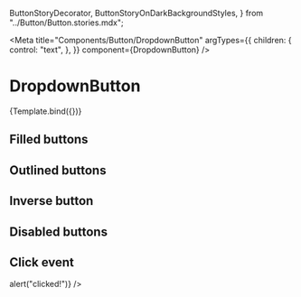   ButtonStoryDecorator,
  ButtonStoryOnDarkBackgroundStyles,
} from "../Button/Button.stories.mdx";

<Meta
  title="Components/Button/DropdownButton"
  argTypes={{
    children: {
      control: "text",
    },
  }}
  component={DropdownButton}
/>


# DropdownButton

<Canvas>
  <Story name="Default" args={{}}>
    {Template.bind({})}
  </Story>
</Canvas>

## Filled buttons

<Canvas>
  <Story name="FilledButtons" decorators={[ButtonStoryDecorator]}>
    <DropdownButton />
    <DropdownButton color="secondary" />
    <DropdownButton color="success" />
    <DropdownButton color="warning" />
    <DropdownButton color="neutral" />
  </Story>
</Canvas>

## Outlined buttons

<Canvas>
  <Story name="OutlinedButtons" decorators={[ButtonStoryDecorator]}>
    <DropdownButton variant="outlined" />
    <DropdownButton color="secondary" variant="outlined" />
    <DropdownButton color="success" variant="outlined" />
    <DropdownButton color="warning" variant="outlined" />
    <DropdownButton color="support" variant="outlined" />
  </Story>
</Canvas>

## Inverse button

<Canvas>
  <Story name="InverseButtons" decorators={[ButtonStoryOnDarkBackgroundStyles]}>
    <DropdownButton color="inverse" variant="outlined" />
  </Story>
</Canvas>

## Disabled buttons

<Canvas>
  <Story name="DisabledButtons" decorators={[ButtonStoryDecorator]}>
    <DropdownButton isDisabled />
    <DropdownButton variant="outlined" isDisabled />
  </Story>
</Canvas>

## Click event

<Canvas>
  <Story name="ClickEvent" decorators={[ButtonStoryDecorator]}>
    <DropdownButton onPress={() => alert("clicked!")} />
  </Story>
</Canvas>

<ArgsTable story="Default" />
